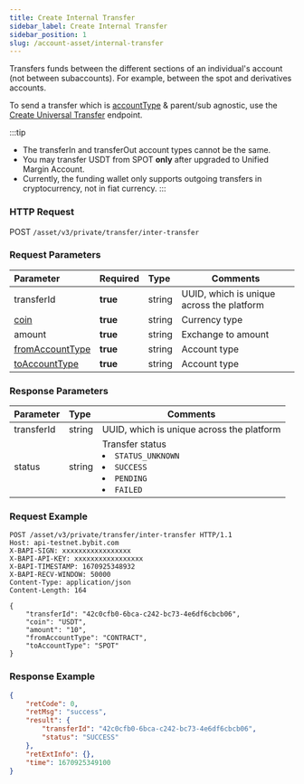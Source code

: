 ---
title: Create Internal Transfer
sidebar_label: Create Internal Transfer
sidebar_position: 1
slug: /account-asset/internal-transfer
---
Transfers funds between the different sections of an individual's account (not between subaccounts). For example, between the spot and derivatives accounts.

To send a transfer which is [accountType](enum#accounttype) & parent/sub agnostic, use the [Create Universal Transfer](uni-transfer#) endpoint.

:::tip
* The transferIn and transferOut account types cannot be the same.
* You may transfer USDT from SPOT **only** after upgraded to Unified Margin Account.
* Currently, the funding wallet only supports outgoing transfers in cryptocurrency, not in fiat currency.
:::

### HTTP Request
POST `/asset/v3/private/transfer/inter-transfer`

### Request Parameters
| Parameter | Required | Type | Comments|
|:----- |:-------|:-----|------ |
|transferId |<b>true</b> |string |UUID, which is unique across the platform |
|[coin](enum#coin)|<b>true</b> |string |Currency type |
|amount |<b>true</b> |string |Exchange to amount |
|[fromAccountType](enum#accounttype)|<b>true</b> |string |Account type |
|[toAccountType](enum#accounttype) |<b>true</b> |string |Account type |

### Response Parameters
| Parameter | Type | Comments|
|:----- |:-----|----- |
|transferId |string |UUID, which is unique across the platform |
|status |string|Transfer status <li>`STATUS_UNKNOWN`</li><li>`SUCCESS`</li><li>`PENDING`</li><li>`FAILED`</li> |

### Request Example

```http
POST /asset/v3/private/transfer/inter-transfer HTTP/1.1
Host: api-testnet.bybit.com
X-BAPI-SIGN: xxxxxxxxxxxxxxxxx
X-BAPI-API-KEY: xxxxxxxxxxxxxxxxx
X-BAPI-TIMESTAMP: 1670925348932
X-BAPI-RECV-WINDOW: 50000
Content-Type: application/json
Content-Length: 164

{
    "transferId": "42c0cfb0-6bca-c242-bc73-4e6df6cbcb06",
    "coin": "USDT",
    "amount": "10",
    "fromAccountType": "CONTRACT",
    "toAccountType": "SPOT"
}
```

### Response Example

```json
{
    "retCode": 0,
    "retMsg": "success",
    "result": {
        "transferId": "42c0cfb0-6bca-c242-bc73-4e6df6cbcb06",
        "status": "SUCCESS"
    },
    "retExtInfo": {},
    "time": 1670925349100
}
```
